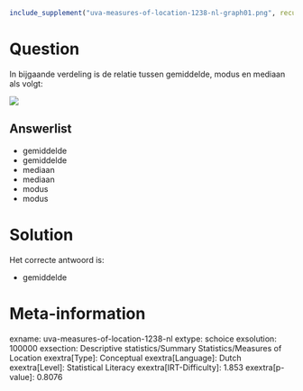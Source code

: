 ```r
include_supplement("uva-measures-of-location-1238-nl-graph01.png", recursive = TRUE)
```

Question
========

In bijgaande verdeling is de relatie tussen gemiddelde, modus en mediaan
als volgt:

![](uva-measures-of-location-1238-nl-graph01.png)

Answerlist
----------

* gemiddelde
* gemiddelde
* mediaan
* mediaan
* modus
* modus

Solution
========

Het correcte antwoord is: 

* gemiddelde

Meta-information
================
exname: uva-measures-of-location-1238-nl
extype: schoice
exsolution: 100000
exsection: Descriptive statistics/Summary Statistics/Measures of Location
exextra[Type]: Conceptual
exextra[Language]: Dutch
exextra[Level]: Statistical Literacy
exextra[IRT-Difficulty]: 1.853
exextra[p-value]: 0.8076
